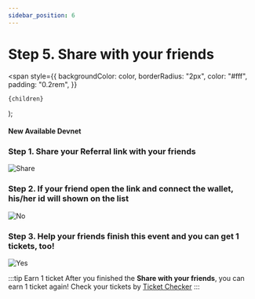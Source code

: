 ```yaml
---
sidebar_position: 6
---
```


# Step 5. Share with your friends

  <span
    style={{
      backgroundColor: color,
      borderRadius: "2px",
      color: "#fff",
      padding: "0.2rem",
    }}
  >
    {children}
  </span>
);

#### New Available <Highlight color="#25c2a0">Devnet</Highlight>

### Step 1. Share your Referral link with your friends

![Share](/img/event/promoter/share.png)

### Step 2. If your friend open the link and connect the wallet, his/her id will shown on the list 

![No](/img/event/promoter/no.png)

### Step 3. Help your friends finish this event and you can get 1 tickets, too!

![Yes](/img/event/promoter/yes.png)

:::tip Earn 1 ticket
After you finished the **Share with your friends**, you can earn 1 ticket again! Check your tickets by [Ticket Checker](/docs/community-event/archived-event/airdrop-event/check-ticket)
:::
